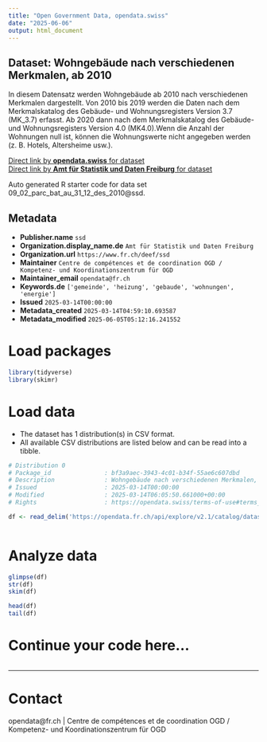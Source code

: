 ```yaml
---
title: "Open Government Data, opendata.swiss"
date: "2025-06-06"
output: html_document
---
```


## Dataset: Wohngebäude nach verschiedenen Merkmalen, ab 2010

In diesem Datensatz werden Wohngebäude ab 2010 nach verschiedenen Merkmalen dargestellt. Von 2010 bis 2019 werden die Daten nach dem Merkmalskatalog des Gebäude- und Wohnungsregisters Version 3.7 (MK_3.7) erfasst. Ab 2020 dann nach dem Merkmalskatalog des Gebäude- und Wohnungsregisters Version 4.0 (MK4.0).Wenn die Anzahl der Wohnungen null ist, können die Wohnungswerte nicht angegeben werden (z. B. Hotels, Altersheime usw.).

[Direct link by **opendata.swiss** for dataset](https://opendata.swiss/de/dataset/wohngebaude-nach-verschiedenen-merkmalen-ab-2010)<br>
[Direct link by **Amt für Statistik und Daten Freiburg** for dataset](https://opendata.fr.ch/explore/dataset/09_02_parc_bat_au_31_12_des_2010/)

Auto generated R starter code for data set 09_02_parc_bat_au_31_12_des_2010@ssd.

## Metadata

- **Publisher.name** `ssd`
- **Organization.display_name.de** `Amt für Statistik und Daten Freiburg`
- **Organization.url** `https://www.fr.ch/deef/ssd`
- **Maintainer** `Centre de compétences et de coordination OGD / Kompetenz- und Koordinationszentrum für OGD`
- **Maintainer_email** `opendata@fr.ch`
- **Keywords.de** `['gemeinde', 'heizung', 'gebaude', 'wohnungen', 'energie']`
- **Issued** `2025-03-14T00:00:00`
- **Metadata_created** `2025-03-14T04:59:10.693587`
- **Metadata_modified** `2025-06-05T05:12:16.241552`


# Load packages

```r

library(tidyverse)
library(skimr)

```

# Load data

-   The dataset has 1 distribution(s) in CSV format.
-   All available CSV distributions are listed below and can be read into a tibble.

```r

# Distribution 0
# Package_id               : bf3a9aec-3943-4c01-b34f-55ae6c607dbd
# Description              : Wohngebäude nach verschiedenen Merkmalen, ab 2010 (csv)
# Issued                   : 2025-03-14T00:00:00
# Modified                 : 2025-03-14T06:05:50.661000+00:00
# Rights                   : https://opendata.swiss/terms-of-use#terms_by

df <- read_delim('https://opendata.fr.ch/api/explore/v2.1/catalog/datasets/09_02_parc_bat_au_31_12_des_2010/exports/csv?use_labels=true')



```

# Analyze data

```r

glimpse(df)
str(df)
skim(df)

head(df)
tail(df)

```

# Continue your code here...

```r

```

------------------------------------------------------------------------

# Contact

opendata@fr.ch | Centre de compétences et de coordination OGD / Kompetenz- und Koordinationszentrum für OGD
